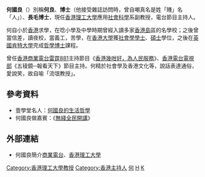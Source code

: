 {{otheruses|subject=別名何良的大學教授|other=真名何良的練馬師|何良}}
{{藝人
|姓名 = 何國良
|類型 = 節目主持
|圖片 = 
|圖片尺寸 = 
|圖片簡介 = 
|本名 = 
|外文名 = 
|外文 = 
|羅馬拼音 = Ho Kwok Leung
|英文名 = Denny Ho
|暱稱 = 何良、博士
|其他藝名 = 
|國籍 = 
|民族 = 
|籍貫 = 
|出生日期 = 
|出生地點 = 
|逝世日期 = 
|逝世地點 = 
|職業 = [[電台節目主持|電台節目主持]]
|語言 = [[粵語|粵語]]、[[英語|英語]]
|教育程度 = [[香港大學|香港大學]][[社會學|社會學]][[學士|學士]]<br />香港大學社會學[[碩士|碩士]]<br />[[英國|英國]][[肯特大學|肯特大學]][[哲學博士|哲學博士]]
|母校 = 
|宗教信仰 = 
|配偶 = 
|兒女 = 
|父母 = 
|親屬 = 
|音樂類型 = 
|演奏樂器 = 
|出道地點 = 
|出道日期 = 
|出道作 = 
|代表作 = 《[[香港幾咁好，為人民服務|香港幾咁好，為人民服務]]》<br />《五稜鏡─報看天下》
|著名角色 = 
|活躍年代 = 
|唱片公司 = 
|經紀公司 = 
|網站 = 
|相關團體 = 
|IMDb = 
|現任成員 = 
|過往成員 = 
|獎項 = 
}}

'''何國良'''（{{lang-en|Dr. HO Kwok-leung，Denny}}）別稱'''何良'''、'''博士'''（他接受雜誌訪問時，曾自嘲真名是姓「賤」名「人」）、'''長毛博士'''，現任[[香港理工大學|香港理工大學]]應用[[社會科學|社會科學]]系副教授，電台節目主持人。 

何自小於[[香港|香港]]求學，在唸小學及中學時期曾經入讀多家[[香港島|香港島]]區的名學校；之後曾當信差，讀夜校，當義工，苦學，在[[香港大學|香港大學]]獲[[社會學|社會學]][[學士|學士]]、[[碩士|碩士]]學位，之後在[[英國|英國]][[肯特大学|肯特大學]]完成[[哲學博士|哲學博士]]課程。

曾任[[香港商業電台|香港商業電台]][[雷霆881|雷霆881]]主持節目《[[香港幾咁好，為人民服務|香港幾咁好，為人民服務]]》、[[香港電台電視部|香港電台電視部]]《五稜鏡─報看天下》節目主持。何精於社會學及香港文化等，說話表達通俗，愛說笑，故自喻「流氓教授」。

== 參考資料 ==
{{reflist}}
* 壹學堂名人：[https://web.archive.org/web/20070311234038/http://education.atnext.com/index.cfm?fuseaction=Article.View&articleID=4831902&issueID=20050406&pageNumber=2 何國良的生活哲學]
* 何國良做嘉賓：《[http://www.youtube.com/user/asus6190 無綫全民開講]{{Wayback|url=http://www.youtube.com/user/asus6190 |date=20080321040449 }}》

== 外部連結 ==
* 何國良簡介[https://web.archive.org/web/20070929105338/http://www1.881903.com/framework/pccs.gateway?url=jsp%2Fdjprofile%2FgetDJ.jsp&djID=145&menuID=6 商業電台]、[http://www.polyu.edu.hk/apss/v2/Staff.php?staff_id=10 香港理工大學]{{Wayback|url=http://www.polyu.edu.hk/apss/v2/Staff.php?staff_id=10 |date=20080321163916 }}

{{HK-enter-bio-stub}}
[[Category:香港理工大學教授|Category:香港理工大學教授]]
[[Category:香港主持人|Category:香港主持人]]
[[Category:香港大學校友|何]]
[[Category:肯特大學校友|H]]
[[Category:何姓|K]]
